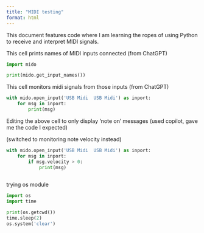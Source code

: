 ```yaml
---
title: "MIDI testing"
format: html
---
```


This document features code where I am learning the ropes of using Python to receive and interpret MIDI signals.

This cell prints names of MIDI inputs connected (from ChatGPT)
```python
import mido

print(mido.get_input_names())

```

This cell monitors midi signals from those inputs (from ChatGPT)

```python
with mido.open_input('USB Midi  USB Midi') as inport:
    for msg in inport:
        print(msg)


```

Editing the above cell to only display 'note on' messages (used copilot, gave me the code I expected)

(switched to monitoring note velocity instead)

```python
with mido.open_input('USB Midi  USB Midi') as inport:
    for msg in inport:
        if msg.velocity > 0:
            print(msg)
        
```

trying os module

```python
import os
import time

print(os.getcwd())
time.sleep(2)
os.system('clear')
```
